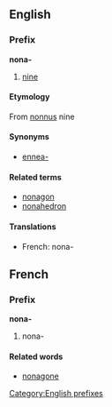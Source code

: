 ==English==
===Prefix===
[[Category:English prefixes]]
'''nona-'''

#[[nine]]

====Etymology====
From {{L.}} [[nonnus]] nine

====Synonyms====
*[[ennea-]]

====Related terms====
*[[nonagon]]
*[[nonahedron]]

====Translations====
*French: nona-

==French==
===Prefix===
'''nona-'''

#nona-

====Related words====
*[[nonagone]]